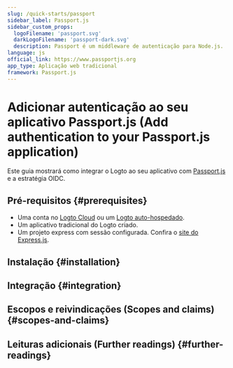 ```yaml
---
slug: /quick-starts/passport
sidebar_label: Passport.js
sidebar_custom_props:
  logoFilename: 'passport.svg'
  darkLogoFilename: 'passport-dark.svg'
  description: Passport é um middleware de autenticação para Node.js.
language: js
official_link: https://www.passportjs.org
app_type: Aplicação web tradicional
framework: Passport.js
---
```




# Adicionar autenticação ao seu aplicativo Passport.js (Add authentication to your Passport.js application)

Este guia mostrará como integrar o Logto ao seu aplicativo com [Passport.js](https://www.passportjs.org/) e a estratégia OIDC.

<GuideTip />

## Pré-requisitos \{#prerequisites}

- Uma conta no [Logto Cloud](https://cloud.logto.io) ou um [Logto auto-hospedado](/introduction/set-up-logto-oss).
- Um aplicativo tradicional do Logto criado.
- Um projeto express com sessão configurada. Confira o [site do Express.js](https://expressjs.com/).

## Instalação \{#installation}

<Installation />

## Integração \{#integration}

<Integration />

## Escopos e reivindicações (Scopes and claims) \{#scopes-and-claims}

<ScopesAndClaims />

## Leituras adicionais (Further readings) \{#further-readings}

<FurtherReadings />
